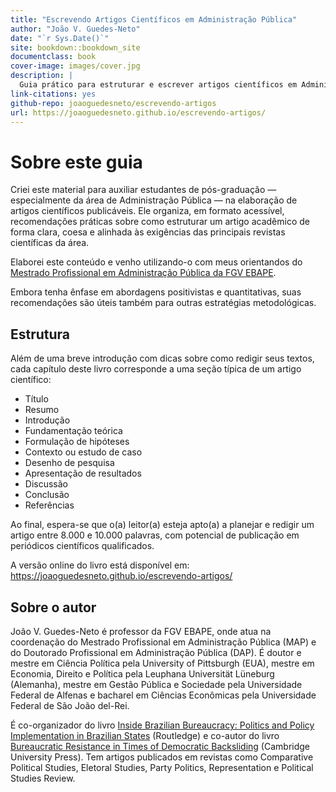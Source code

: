 ```yaml
---
title: "Escrevendo Artigos Científicos em Administração Pública"
author: "João V. Guedes-Neto"
date: "`r Sys.Date()`"
site: bookdown::bookdown_site
documentclass: book
cover-image: images/cover.jpg
description: |
  Guia prático para estruturar e escrever artigos científicos em Administração Pública, com foco em clareza teórica, consistência metodológica e eficiência na escrita. Este livro é baseado em experiências de orientação acadêmica na FGV EBAPE.
link-citations: yes
github-repo: joaoguedesneto/escrevendo-artigos
url: https://joaoguedesneto.github.io/escrevendo-artigos/
---
```


# Sobre este guia

Criei este material para auxiliar estudantes de pós-graduação — especialmente da área de Administração Pública — na elaboração de artigos científicos publicáveis. Ele organiza, em formato acessível, recomendações práticas sobre como estruturar um artigo acadêmico de forma clara, coesa e alinhada às exigências das principais revistas científicas da área.

Elaborei este conteúdo e venho utilizando-o com meus orientandos do [Mestrado Profissional em Administração Pública da FGV EBAPE](https://ebape.fgv.br/cursos/mestrado-profissional/mestrado-profissional-em-administracao-publica-map).

Embora tenha ênfase em abordagens positivistas e quantitativas, suas recomendações são úteis também para outras estratégias metodológicas.

## Estrutura

Além de uma breve introdução com dicas sobre como redigir seus textos, cada capítulo deste livro corresponde a uma seção típica de um artigo científico:

- Título
- Resumo
- Introdução
- Fundamentação teórica
- Formulação de hipóteses
- Contexto ou estudo de caso
- Desenho de pesquisa
- Apresentação de resultados
- Discussão
- Conclusão
- Referências

Ao final, espera-se que o(a) leitor(a) esteja apto(a) a planejar e redigir um artigo entre 8.000 e 10.000 palavras, com potencial de publicação em periódicos científicos qualificados.

::: tip
A versão online do livro está disponível em: [https://joaoguedesneto.github.io/escrevendo-artigos/](https://joaoguedesneto.github.io/escrevendo-artigos/)

## Sobre o autor

João V. Guedes-Neto é professor da FGV EBAPE, onde atua na coordenação do Mestrado Profissional em Administração Pública (MAP) e do Doutorado Profissional em Administração Pública (DAP). É doutor e mestre em Ciência Política pela University of Pittsburgh (EUA), mestre em Economia, Direito e Política pela Leuphana Universität Lüneburg (Alemanha), mestre em Gestão Pública e Sociedade pela Universidade Federal de Alfenas e bacharel em Ciências Econômicas pela Universidade Federal de São João del-Rei.

É co-organizador do livro [Inside Brazilian Bureaucracy: Politics and Policy Implementation in Brazilian States](https://www.routledge.com/Inside-Brazilian-Bureaucracy-Politics-and-Policy-Implementation-in-Brazilian-States/Ames-Guedes-Neto/p/book/9781032939957) (Routledge) e co-autor do livro [Bureaucratic Resistance in Times of Democratic Backsliding](https://www.cambridge.org/core/elements/abs/bureaucratic-resistance-in-times-of-democratic-backsliding/9C391F4058387D8BBD7B4F2D20B1E936) (Cambridge University Press). Tem artigos publicados em revistas como Comparative Political Studies, Eletoral Studies, Party Politics, Representation e Political Studies Review.

:::